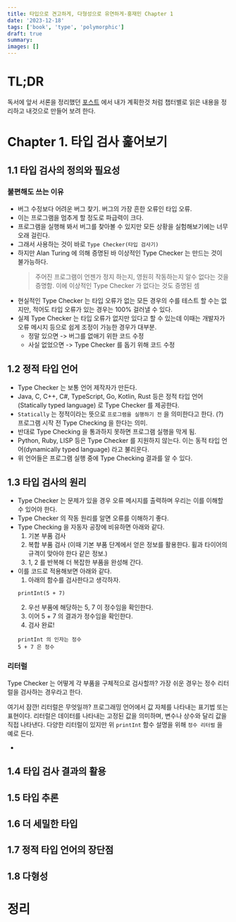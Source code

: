 ```yaml
---
title: 타입으로 견고하게, 다형성으로 유연하게-홍재민 Chapter 1
date: '2023-12-18'
tags: ['book', 'type', 'polymorphic']
draft: true
summary: 
images: []
---
```


# TL;DR

독서에 앞서 서론을 정리했던 [포스트](https://blog.orchwang.dev/blog/book/robustness-with-type-flexibility-with-polymorphic/summary) 에서 내가 계획한것 처럼 챕터별로 읽은 내용을 정리하고 내것으로 만들어 보려 한다.

# Chapter 1. 타입 검사 훑어보기

## 1.1 타입 검사의 정의와 필요성

### 불편해도 쓰는 이유

- 버그 수정보다 어려운 버그 찾기. 버그의 가장 흔한 오류인 타입 오류. 
- 이는 프로그램을 멈추게 할 정도로 파급력이 크다.
- 프로그램을 실행해 봐서 버그를 찾아볼 수 있지만 모든 상황을 실험해보기에는 너무 오래 걸린다.
- 그래서 사용하는 것이 바로 `Type Checker(타입 검사기)`
- 하지만 Alan Turing 에 의해 증명된 바 이상적인 Type Checker 는 만드는 것이 불가능하다.
  > 주어진 프로그램이 언젠가 정지 하는지, 영원히 작동하는지 알수 없다는 것을 증명함. 이에 이상적인 Type Checker 가 없다는 것도 증명된 셈
- 현실적인 Type Checker 는 타입 오류가 없는 모든 경우의 수를 테스트 할 수는 없지만, 적어도 타입 오류가 있는 경우는 100% 걸러낼 수 있다.
- 실제 Type Checker 는 타입 오류가 없지만 있다고 할 수 있는데 이때는 개발자가 오류 메시지 등으로 쉽게 조정이 가능한 경우가 대부분.
  - 정말 있으면 -> 버그를 없애기 위한 코드 수정
  - 사실 없었으면 -> Type Checker 를 돕기 위해 코드 수정

## 1.2 정적 타입 언어

- Type Checker 는 보통 언어 제작자가 만든다.
- Java, C, C++, C#, TypeScript, Go, Kotlin, Rust 등은 정적 타입 언어(Statically typed language) 로 Type Checker 를 제공한다.
- `Statically` 는 정적이라는 뜻으로 `프로그램을 실행하기 전` 을 의미한다고 한다. (?) 프로그램 시작 전 Type Checking 을 한다는 의미.
- 반대로 Type Checking 을 통과하지 못하면 프로그램 실행을 막게 됨.
- Python, Ruby, LISP 등은 Type Checker 를 지원하지 않는다. 이는 동적 타입 언어(dynamically typed language) 라고 불리운다.
- 위 언어들은 프로그램 실행 중에 Type Checking 결과를 알 수 있다.

## 1.3 타입 검사의 원리

- Type Checker 는 문제가 있을 경우 오류 메시지를 출력하며 우리는 이를 이해할 수 있어야 한다.
- Type Checker 의 작동 원리를 알면 오류를 이해하기 좋다.
- Type Checking 을 자동자 공장에 비유하면 아래와 같다.
  1. 기본 부품 검사
  2. 복합 부품 검사 (이때 기본 부품 단계에서 얻은 정보를 활용한다. 휠과 타이어의 규격이 맞아야 한다 같은 정보.)
  3. 1, 2 를 반복해 더 복잡한 부품을 완성해 간다.
- 이를 코드로 적용해보면 아래와 같다.
  1. 아래의 함수를 검사한다고 생각하자.
    ```
    printInt(5 + 7)
    ```
  2. 우선 부품에 해당하는 5, 7 이 정수임을 확인한다.
  3. 이어 5 + 7 의 결과가 정수임을 확인한다.
  4. 검사 완료!
    ```
    printInt 의 인자는 정수
    5 + 7 은 정수
    ```

### 리터럴

Type Checker 는 어떻게 각 부품을 구체적으로 검사할까? 가장 쉬운 경우는 정수 리터럴을 검사하는 경우라고 한다. 

여기서 잠깐! 리터럴은 무엇일까? 프로그래밍 언어에서 값 자체를 나타내는 표기법 또는 표현이다. 리터럴은 데이터를 나타내는 고정된 값을 의미하며, 변수나 상수와 달리 값을 직접 나타낸다. 다양한 리터럴이 있지만 위 `printInt` 함수 설명을 위해 `정수 리터럴` 을 예로 든다.

- 

## 1.4 타입 검사 결과의 활용

## 1.5 타입 추론

## 1.6 더 세밀한 타입

## 1.7 정적 타입 언어의 장단점

## 1.8 다형성

# 정리
